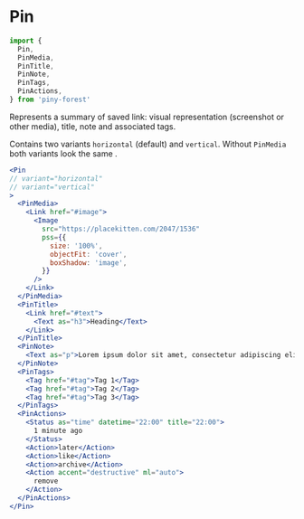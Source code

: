 
# Pin

```js
import {
  Pin,
  PinMedia,
  PinTitle,
  PinNote,
  PinTags,
  PinActions,
} from 'piny-forest'
```

Represents a summary of saved link: visual representation (screenshot or other media),
title, note and associated tags.

Contains two variants `horizontal` (default) and `vertical`.
Without `PinMedia` both variants look the same .

```jsx live
<Pin
// variant="horizontal"
// variant="vertical"
>
  <PinMedia>
    <Link href="#image">
      <Image
        src="https://placekitten.com/2047/1536"
        pss={{
          size: '100%',
          objectFit: 'cover',
          boxShadow: 'image',
        }}
      />
    </Link>
  </PinMedia>
  <PinTitle>
    <Link href="#text">
      <Text as="h3">Heading</Text>
    </Link>
  </PinTitle>
  <PinNote>
    <Text as="p">Lorem ipsum dolor sit amet, consectetur adipiscing elit.</Text>
  </PinNote>
  <PinTags>
    <Tag href="#tag">Tag 1</Tag>
    <Tag href="#tag">Tag 2</Tag>
    <Tag href="#tag">Tag 3</Tag>
  </PinTags>
  <PinActions>
    <Status as="time" datetime="22:00" title="22:00">
      1 minute ago
    </Status>
    <Action>later</Action>
    <Action>like</Action>
    <Action>archive</Action>
    <Action accent="destructive" ml="auto">
      remove
    </Action>
  </PinActions>
</Pin>
```
